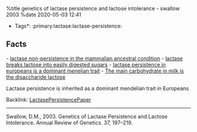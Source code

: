 %title genetics of lactase persistence and lactose intolerance - swallow 2003
%date 2020-05-03 12:41

*Tags*: :primary:lactase:lactase-persistence:

    
== Facts ==

- [[140-lactase_non-persistence_in_the_mammalian_ancestral_condition|lactase non-persistence in the mammalian ancestral condition]]
- [[109-lactase_breaks_lactose_into_easily_digested_sugars|lactase breaks lactose into easily digested sugars]]
- [[112-lactase_persistence_in_europeans_is_a_dominant_menelian_trait|lactase persistence in europeans is a dominant menelian trait]]
- [[113-the_main_carbohydrate_in_milk_is_the_disaccharide_lactose|The main carbohydrate in milk is the disaccharide lactose]]

Lactase persistence is inherited as a dominant mendelian trait in
Europeans

Backlink: [[LactasePersistencePaper|LactasePersistencePaper]]
----

Swallow, D.M., 2003. Genetics of Lactase Persistence and Lactose Intolerance. Annual Review of Genetics. 37, 197–219.
